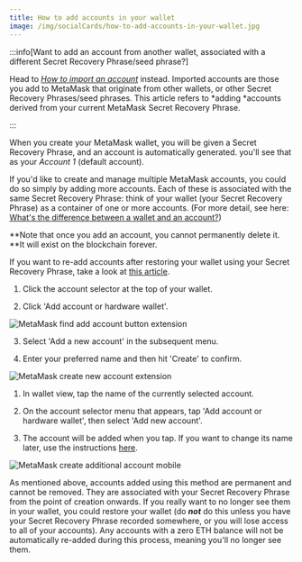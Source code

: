 ```yaml
---
title: How to add accounts in your wallet
image: /img/socialCards/how-to-add-accounts-in-your-wallet.jpg
---
```



<CustomLayout />


:::info[Want to add an account from another wallet, associated with a different Secret Recovery Phrase/seed phrase?]

Head to _[How to import an account](/managing-my-wallet/accounts-and-addresses/how-to-import-an-account)_ instead. Imported accounts are those you add to MetaMask that originate from other wallets, or other Secret Recovery Phrases/seed phrases. This article refers to *adding *accounts derived from your current MetaMask Secret Recovery Phrase.

:::

When you create your MetaMask wallet, you will be given a Secret Recovery Phrase, and an account is automatically generated. you'll see that as your _Account 1_ (default account).

If you'd like to create and manage multiple MetaMask accounts, you could do so simply by adding more accounts. Each of these is associated with the same Secret Recovery Phrase: think of your wallet (your Secret Recovery Phrase) as a container of one or more accounts. (For more detail, see here: [What's the difference between a wallet and an account?](/managing-my-wallet/using-metamask/whats-the-difference-between-a-wallet-and-an-account-))

**Note that once you add an account, you cannot permanently delete it. **It will exist on the blockchain forever.

If you want to re-add accounts after restoring your wallet using your Secret Recovery Phrase, take a look at [this article](/managing-my-wallet/accounts-and-addresses/how-to-add-missing-accounts-after-restoring-with-secret-recovery-phrase).

<Tabs>

<TabItem value="Extension" label="Extension">

1. Click the account selector at the top of your wallet.

2. Click 'Add account or hardware wallet'.

<div class="center-container">
  <div class="img-small">
    <img
      src={
        require("../../../img/managing-my-wallet/accounts-and-addresses/how-to-add-accounts-in-your-wallet/MetaMask_find_add_account_button_extension.gif")
          .default
      }
      alt="MetaMask find add account button extension"
    />
  </div>
</div>

3. Select 'Add a new account' in the subsequent menu.

4. Enter your preferred name and then hit 'Create' to confirm.

<div class="center-container">
  <div class="img-small">
    <img
      src={
        require("../../../img/managing-my-wallet/accounts-and-addresses/how-to-add-accounts-in-your-wallet/MetaMask_create_new_account_extension.gif")
          .default
      }
      alt="MetaMask create new account extension"
    />
  </div>
</div>

</TabItem>

<TabItem value="Mobile" label="Mobile">

1. In wallet view, tap the name of the currently selected account.

2. On the account selector menu that appears, tap 'Add account or hardware wallet', then select 'Add new account'.

3. The account will be added when you tap. If you want to change its name later, use the instructions [here](/managing-my-wallet/accounts-and-addresses/how-do-i-change-my-account-name-).

<div class="center-container">
  <div class="img-small">
    <img
      src={
        require("../../../img/managing-my-wallet/accounts-and-addresses/how-to-add-accounts-in-your-wallet/MetaMask_create_additional_account_mobile.gif")
          .default
      }
      alt="MetaMask create additional account mobile"
    />
  </div>
</div>

</TabItem>

</Tabs>

As mentioned above, accounts added using this method are permanent and cannot be removed. They are associated with your Secret Recovery Phrase from the point of creation onwards. If you really want to no longer see them in your wallet, you could restore your wallet (do **_not_** do this unless you have your Secret Recovery Phrase recorded somewhere, or you will lose access to all of your accounts). Any accounts with a zero ETH balance will not be automatically re-added during this process, meaning you'll no longer see them.
